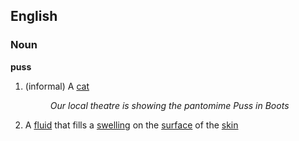 ==English==
===Noun===
'''puss'''
# (informal) A [[cat]]
#: ''Our local theatre is showing the pantomime Puss in Boots''
# A [[fluid]] that fills a [[swelling]] on the [[surface]] of the [[skin]]